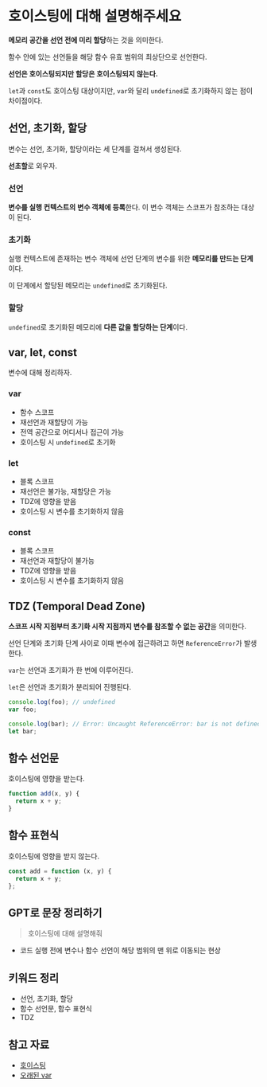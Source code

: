 # 호이스팅에 대해 설명해주세요

**메모리 공간을 선언 전에 미리 할당**하는 것을 의미한다.

함수 안에 있는 선언들을 해당 함수 유효 범위의 최상단으로 선언한다.

**선언은 호이스팅되지만 할당은 호이스팅되지 않는다.**

`let`과 `const`도 호이스팅 대상이지만, `var`와 달리 `undefined`로 초기화하지 않는 점이 차이점이다.

## 선언, 초기화, 할당

변수는 선언, 초기화, 할당이라는 세 단계를 걸쳐서 생성된다.

**선초할**로 외우자.

### 선언

**변수를 실행 컨텍스트의 변수 객체에 등록**한다.
이 변수 객체는 스코프가 참조하는 대상이 된다.

### 초기화

실행 컨텍스트에 존재하는 변수 객체에 선언 단계의 변수를 위한 **메모리를 만드는 단계**이다.

이 단계에서 할당된 메모리는 `undefined`로 초기화된다.

### 할당

`undefined`로 초기화된 메모리에 **다른 값을 할당하는 단계**이다.

## var, let, const

변수에 대해 정리하자.

### var

- 함수 스코프
- 재선언과 재할당이 가능
- 전역 공간으로 어디서나 접근이 가능
- 호이스팅 시 `undefined`로 초기화

### let

- 블록 스코프
- 재선언은 불가능, 재할당은 가능
- TDZ에 영향을 받음
- 호이스팅 시 변수를 초기화하지 않음

### const

- 블록 스코프
- 재선언과 재할당이 불가능
- TDZ에 영향을 받음
- 호이스팅 시 변수를 초기화하지 않음

## TDZ (Temporal Dead Zone)

**스코프 시작 지점부터 초기화 시작 지점까지 변수를 참조할 수 없는 공간**을 의미한다.

선언 단계와 초기화 단계 사이로 이때 변수에 접근하려고 하면 `ReferenceError`가 발생한다.

`var`는 선언과 초기화가 한 번에 이루어진다.

`let`은 선언과 초기화가 분리되어 진행된다.

```js
console.log(foo); // undefined
var foo;

console.log(bar); // Error: Uncaught ReferenceError: bar is not defined
let bar;
```

## 함수 선언문

호이스팅에 영향을 받는다.

```js
function add(x, y) {
  return x + y;
}
```

## 함수 표현식

호이스팅에 영향을 받지 않는다.

```js
const add = function (x, y) {
  return x + y;
};
```

## GPT로 문장 정리하기

> 호이스팅에 대해 설명해줘

- 코드 실행 전에 변수나 함수 선언이 해당 범위의 맨 위로 이동되는 현상

## 키워드 정리

- 선언, 초기화, 할당
- 함수 선언문, 함수 표현식
- TDZ

## 참고 자료

- [호이스팅](https://developer.mozilla.org/ko/docs/Glossary/Hoisting)
- [오래된 var](https://ko.javascript.info/var)
